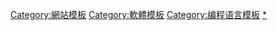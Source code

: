 {{Navbox
|name    = JavaScript
|title   = [[JavaScript]]
|listclass = hlist

|group1  = [[靜態程式分析|代码分析]]
|list1   =
* [[ESLint]]
* [[JSHint]]
* {{le|JSLint}}

|group2  = [[Transcompiler|編譯器]]
|list2   =
* [[CoffeeScript]]
* [[Dart|Dart]]
* {{le|Emscripten}}
* {{le|Google Closure Compiler}}
* [[Google網頁工具包|Google Web Toolkit]]
* {{le|Morfik}} 
* [[TypeScript]]
* {{le|AtScript}}
* {{le|Opa (编程语言)|Opa (programming language)|Opa}}
* [[Haxe]]
* [[Clojure]]
* [[Elm (编程语言)|Elm]]
* [[PureScript]]
* [[Reason (编程语言)|Reason]]

|group3  = 概念
|list3   =
* [[Ajax]]
* [[动态HTML]]
* [[JavaScript函式庫]]
* [[JavaScript语法]]
* [[非侵入式JavaScript]]

|group4  = [[调试工具]]
|list4   =
* [[Firebug]]
* {{le|Komodo IDE}}
* {{le|Microsoft Script Debugger}} 
* {{le|Microsoft Script Editor}} 
* {{le|Opera Dragonfly}}
* [[Venkman]] 
* [[Safari]]

|group5  = {{le|文档生成器|Documentation generator}}
|list5   =
* {{tsl|en|JSDoc}}

|group6  = 編輯器（{{le|基于JavaScript的源代码编辑器比较|Comparison of JavaScript-based source code editors|比较}}）
|list6   =
* {{le|Ace (编辑器)|Ace (editor)|Ace}}
** [[Cloud9 IDE]]
* [[Atom (文字編輯器)|Atom]]
* {{le|CodeMirror}}
** [[Light Table]]
** [[Adobe Brackets|Brackets]]
* [[Koding]]
* [[Orion]]
* [[Microsoft Visual Studio|Visual Studio]]
** [[Microsoft Visual Studio Express|Visual Studio Express]]
* [[Visual Studio Code]]
* [[Microsoft Visual Studio|Visual Studio Team Services]]

|group7  = 引擎
|list7   =
* [[ECMAScript引擎列表]]
* [[JavaScript引擎]]
* [[JavaScript引擎比较]]
|group8  = [[軟體框架]]
|list8   =
* {{le|JavaScript框架比较|Comparison of JavaScript frameworks}}
* [[JavaScript库列表]]

|group9  = 相關語言
|list9   =
* [[ActionScript]]
* [[asm.js]]
* [[CoffeeScript]]
* [[Dart]]
* [[ECMAScript]]
* [[JavaScript OSA]] 
* [[JScript]] 
* [[TypeScript]]
* [[AtScript]]
* [[VBScript]] 

|group10 = 相關技術
|list10  =
* [[CSS]]
* [[DOM]]
* [[HTML]]
* [[JSON]]
* [[WebAssembly]]

|group11  = [[軟體套件管理系統]]
|list11   =
* [[Npm (軟體)|Npm]]
* [[NuGet]]

|group12 = 伺服器端
|list12  =
* [[Active Server Pages]]
* [[CommonJS]]
* [[Deno]]
* {{le|JSGI}}
* [[Node.js]]
* {{le|Wakanda (软件)|Wakanda (software)|Wakanda}}

|group13 = [[單元測試]]
|list13  =
* {{le|Jasmine (框架)|Jasmine (JavaScript framework)|Jasmine}}
* {{le|Mocha (框架)|Mocha (JavaScript framework)|Mocha}}
* {{le|QUnit}}
* {{le|单元测试框架列表|List of unit testing frameworks#JavaScript|JavaScript单元测试框架列表}}

|group14 = 人物
|list14  =
* [[道格拉斯·克羅克福特]]
* [[布蘭登·艾克]]
* [[約翰·雷西格]]
* [[瑞安·達爾]]
}}<noinclude>
[[Category:網站模板]]
[[Category:軟體模板]]
[[Category:编程语言模板]]
[[Category:JavaScript|*]]
</noinclude>